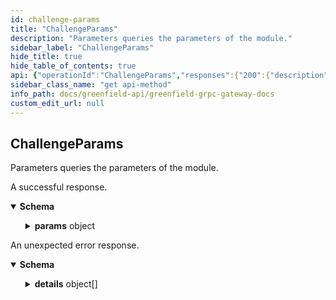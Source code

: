 ```yaml
---
id: challenge-params
title: "ChallengeParams"
description: "Parameters queries the parameters of the module."
sidebar_label: "ChallengeParams"
hide_title: true
hide_table_of_contents: true
api: {"operationId":"ChallengeParams","responses":{"200":{"description":"A successful response.","content":{"*/*":{"schema":{"type":"object","properties":{"params":{"description":"params holds all the parameters of this module.","type":"object","properties":{"challenge_count_per_block":{"type":"string","format":"uint64","description":"Challenges which will be emitted in each block, including user submitted or randomly triggered."},"challenge_keep_alive_period":{"type":"string","format":"uint64","description":"Challenges will be expired after the period, including user submitted or randomly triggered."},"slash_cooling_off_period":{"type":"string","format":"uint64","description":"The count of blocks to stand for the period in which the same storage and object info cannot be slashed again."},"slash_amount_size_rate":{"type":"string","description":"The slash coin amount will be calculated from the size of object info, and adjusted by this rate."},"slash_amount_min":{"type":"string","description":"The minimal slash amount."},"slash_amount_max":{"type":"string","description":"The maximum slash amount."},"reward_validator_ratio":{"type":"string","description":"The ratio of slash amount to reward all current validators."},"reward_submitter_ratio":{"type":"string","description":"The ratio of reward amount to reward attestation submitter."},"reward_submitter_threshold":{"type":"string","description":"The reward amount to submitter will be adjusted by the threshold."},"heartbeat_interval":{"type":"string","format":"uint64","description":"Heartbeat interval, based on challenge id, defines the frequency of heartbeat attestation."},"attestation_inturn_interval":{"type":"string","format":"uint64","description":"The time duration for each submitter to submit attestations in turn."},"attestation_kept_count":{"type":"string","format":"uint64","description":"The number of kept attested challenge ids, which can be queried by clients."},"sp_slash_max_amount":{"type":"string","description":"The max slash amount for a sp in a counting window."},"sp_slash_counting_window":{"type":"string","format":"uint64","description":"The number of blocks to count how much a sp had been slashed."}}}},"description":"QueryParamsResponse is response type for the Query/Params RPC method."}}}},"default":{"description":"An unexpected error response.","content":{"*/*":{"schema":{"type":"object","properties":{"error":{"type":"string"},"code":{"type":"integer","format":"int32"},"message":{"type":"string"},"details":{"type":"array","items":{"type":"object","properties":{"type_url":{"type":"string"},"value":{"type":"string","format":"byte"}}}}}}}}}},"tags":["challenge"],"description":"Parameters queries the parameters of the module.","method":"get","path":"/greenfield/challenge/params","servers":[{"url":"https://greenfield-chain.bnbchain.org","description":"Mainnet RPC (uses live data)"},{"url":"https://gnfd-testnet-fullnode-tendermint-us.bnbchain.org","description":"Testnet RPC (uses test data)"}],"info":{"title":"Greenfield - gRPC Gateway docs","description":"A REST interface for state queries","version":"1.0.0"},"postman":{"name":"ChallengeParams","description":{"content":"Parameters queries the parameters of the module.","type":"text/plain"},"url":{"path":["greenfield","challenge","params"],"host":["{{baseUrl}}"],"query":[],"variable":[]},"header":[{"key":"Accept","value":"*/*"}],"method":"GET"}}
sidebar_class_name: "get api-method"
info_path: docs/greenfield-api/greenfield-grpc-gateway-docs
custom_edit_url: null
---
```



## ChallengeParams



Parameters queries the parameters of the module.

<div><ApiTabs><TabItem label={"200"} value={"200"}><div>

A successful response.

</div><div><MimeTabs schemaType={"response"}><TabItem label={"*/*"} value={"*/*"}><SchemaTabs><TabItem label={"Schema"} value={"Schema"}><details style={{}} data-collapsed={false} open={true}><summary style={{"textAlign":"left"}}><strong>Schema</strong></summary><div style={{"textAlign":"left","marginLeft":"1rem"}}></div><ul style={{"marginLeft":"1rem"}}><SchemaItem collapsible={true} className={"schemaItem"}><details style={{}}><summary style={{}}><strong>params</strong><span style={{"opacity":"0.6"}}> object</span></summary><div style={{"marginLeft":"1rem"}}><div style={{"marginTop":".5rem","marginBottom":".5rem"}}>

params holds all the parameters of this module.

</div><SchemaItem collapsible={false} name={"challenge_count_per_block"} required={false} schemaName={"uint64"} qualifierMessage={undefined} schema={{"type":"string","format":"uint64","description":"Challenges which will be emitted in each block, including user submitted or randomly triggered."}}></SchemaItem><SchemaItem collapsible={false} name={"challenge_keep_alive_period"} required={false} schemaName={"uint64"} qualifierMessage={undefined} schema={{"type":"string","format":"uint64","description":"Challenges will be expired after the period, including user submitted or randomly triggered."}}></SchemaItem><SchemaItem collapsible={false} name={"slash_cooling_off_period"} required={false} schemaName={"uint64"} qualifierMessage={undefined} schema={{"type":"string","format":"uint64","description":"The count of blocks to stand for the period in which the same storage and object info cannot be slashed again."}}></SchemaItem><SchemaItem collapsible={false} name={"slash_amount_size_rate"} required={false} schemaName={"string"} qualifierMessage={undefined} schema={{"type":"string","description":"The slash coin amount will be calculated from the size of object info, and adjusted by this rate."}}></SchemaItem><SchemaItem collapsible={false} name={"slash_amount_min"} required={false} schemaName={"string"} qualifierMessage={undefined} schema={{"type":"string","description":"The minimal slash amount."}}></SchemaItem><SchemaItem collapsible={false} name={"slash_amount_max"} required={false} schemaName={"string"} qualifierMessage={undefined} schema={{"type":"string","description":"The maximum slash amount."}}></SchemaItem><SchemaItem collapsible={false} name={"reward_validator_ratio"} required={false} schemaName={"string"} qualifierMessage={undefined} schema={{"type":"string","description":"The ratio of slash amount to reward all current validators."}}></SchemaItem><SchemaItem collapsible={false} name={"reward_submitter_ratio"} required={false} schemaName={"string"} qualifierMessage={undefined} schema={{"type":"string","description":"The ratio of reward amount to reward attestation submitter."}}></SchemaItem><SchemaItem collapsible={false} name={"reward_submitter_threshold"} required={false} schemaName={"string"} qualifierMessage={undefined} schema={{"type":"string","description":"The reward amount to submitter will be adjusted by the threshold."}}></SchemaItem><SchemaItem collapsible={false} name={"heartbeat_interval"} required={false} schemaName={"uint64"} qualifierMessage={undefined} schema={{"type":"string","format":"uint64","description":"Heartbeat interval, based on challenge id, defines the frequency of heartbeat attestation."}}></SchemaItem><SchemaItem collapsible={false} name={"attestation_inturn_interval"} required={false} schemaName={"uint64"} qualifierMessage={undefined} schema={{"type":"string","format":"uint64","description":"The time duration for each submitter to submit attestations in turn."}}></SchemaItem><SchemaItem collapsible={false} name={"attestation_kept_count"} required={false} schemaName={"uint64"} qualifierMessage={undefined} schema={{"type":"string","format":"uint64","description":"The number of kept attested challenge ids, which can be queried by clients."}}></SchemaItem><SchemaItem collapsible={false} name={"sp_slash_max_amount"} required={false} schemaName={"string"} qualifierMessage={undefined} schema={{"type":"string","description":"The max slash amount for a sp in a counting window."}}></SchemaItem><SchemaItem collapsible={false} name={"sp_slash_counting_window"} required={false} schemaName={"uint64"} qualifierMessage={undefined} schema={{"type":"string","format":"uint64","description":"The number of blocks to count how much a sp had been slashed."}}></SchemaItem></div></details></SchemaItem></ul></details></TabItem><TabItem label={"Example (from schema)"} value={"Example (from schema)"}><ResponseSamples responseExample={"{\n  \"params\": {\n    \"challenge_count_per_block\": \"string\",\n    \"challenge_keep_alive_period\": \"string\",\n    \"slash_cooling_off_period\": \"string\",\n    \"slash_amount_size_rate\": \"string\",\n    \"slash_amount_min\": \"string\",\n    \"slash_amount_max\": \"string\",\n    \"reward_validator_ratio\": \"string\",\n    \"reward_submitter_ratio\": \"string\",\n    \"reward_submitter_threshold\": \"string\",\n    \"heartbeat_interval\": \"string\",\n    \"attestation_inturn_interval\": \"string\",\n    \"attestation_kept_count\": \"string\",\n    \"sp_slash_max_amount\": \"string\",\n    \"sp_slash_counting_window\": \"string\"\n  }\n}"} language={"json"}></ResponseSamples></TabItem></SchemaTabs></TabItem></MimeTabs></div></TabItem><TabItem label={"default"} value={"default"}><div>

An unexpected error response.

</div><div><MimeTabs schemaType={"response"}><TabItem label={"*/*"} value={"*/*"}><SchemaTabs><TabItem label={"Schema"} value={"Schema"}><details style={{}} data-collapsed={false} open={true}><summary style={{"textAlign":"left"}}><strong>Schema</strong></summary><div style={{"textAlign":"left","marginLeft":"1rem"}}></div><ul style={{"marginLeft":"1rem"}}><SchemaItem collapsible={false} name={"error"} required={false} schemaName={"string"} qualifierMessage={undefined} schema={{"type":"string"}}></SchemaItem><SchemaItem collapsible={false} name={"code"} required={false} schemaName={"int32"} qualifierMessage={undefined} schema={{"type":"integer","format":"int32"}}></SchemaItem><SchemaItem collapsible={false} name={"message"} required={false} schemaName={"string"} qualifierMessage={undefined} schema={{"type":"string"}}></SchemaItem><SchemaItem collapsible={true} className={"schemaItem"}><details style={{}}><summary style={{}}><strong>details</strong><span style={{"opacity":"0.6"}}> object[]</span></summary><div style={{"marginLeft":"1rem"}}><li><div style={{"fontSize":"var(--ifm-code-font-size)","opacity":"0.6","marginLeft":"-.5rem","paddingBottom":".5rem"}}>Array [</div></li><SchemaItem collapsible={false} name={"type_url"} required={false} schemaName={"string"} qualifierMessage={undefined} schema={{"type":"string"}}></SchemaItem><SchemaItem collapsible={false} name={"value"} required={false} schemaName={"byte"} qualifierMessage={undefined} schema={{"type":"string","format":"byte"}}></SchemaItem><li><div style={{"fontSize":"var(--ifm-code-font-size)","opacity":"0.6","marginLeft":"-.5rem"}}>]</div></li></div></details></SchemaItem></ul></details></TabItem><TabItem label={"Example (from schema)"} value={"Example (from schema)"}><ResponseSamples responseExample={"{\n  \"error\": \"string\",\n  \"code\": 0,\n  \"message\": \"string\",\n  \"details\": [\n    {\n      \"type_url\": \"string\",\n      \"value\": \"string\"\n    }\n  ]\n}"} language={"json"}></ResponseSamples></TabItem></SchemaTabs></TabItem></MimeTabs></div></TabItem></ApiTabs></div>
      